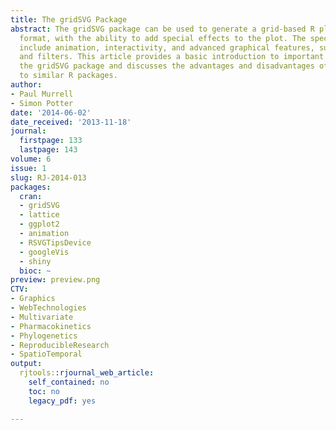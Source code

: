 ```yaml
---
title: The gridSVG Package
abstract: The gridSVG package can be used to generate a grid-based R plot in an SVG
  format, with the ability to add special effects to the plot. The special effects
  include animation, interactivity, and advanced graphical features, such as masks
  and filters. This article provides a basic introduction to important functions in
  the gridSVG package and discusses the advantages and disadvantages of gridSVG compared
  to similar R packages.
author:
- Paul Murrell
- Simon Potter
date: '2014-06-02'
date_received: '2013-11-18'
journal:
  firstpage: 133
  lastpage: 143
volume: 6
issue: 1
slug: RJ-2014-013
packages:
  cran:
  - gridSVG
  - lattice
  - ggplot2
  - animation
  - RSVGTipsDevice
  - googleVis
  - shiny
  bioc: ~
preview: preview.png
CTV:
- Graphics
- WebTechnologies
- Multivariate
- Pharmacokinetics
- Phylogenetics
- ReproducibleResearch
- SpatioTemporal
output:
  rjtools::rjournal_web_article:
    self_contained: no
    toc: no
    legacy_pdf: yes

---
```

